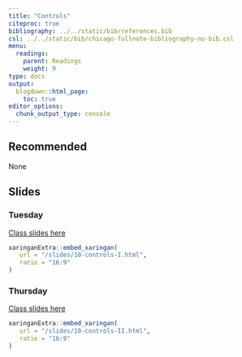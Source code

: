 ```yaml
---
title: "Controls"
citeproc: true
bibliography: ../../static/bib/references.bib
csl: ../../static/bib/chicago-fullnote-bibliography-no-bib.csl
menu: 
  readings:
    parent: Readings
    weight: 9
type: docs
output:
  blogdown::html_page:
    toc: true
editor_options: 
  chunk_output_type: console
---
```



## Recommended

None


## Slides

### Tuesday

[Class slides here](/slides/10-controls-I.html)


```r
xaringanExtra::embed_xaringan(
   url = "/slides/10-controls-I.html",
   ratio = "16:9"
)
```


### Thursday

[Class slides here](/slides/10-controls-II.html)


```r
xaringanExtra::embed_xaringan(
   url = "/slides/10-controls-II.html",
   ratio = "16:9"
)
```